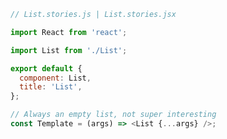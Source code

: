 ```js
// List.stories.js | List.stories.jsx

import React from 'react';

import List from './List';

export default {
  component: List,
  title: 'List',
};

// Always an empty list, not super interesting
const Template = (args) => <List {...args} />;
```